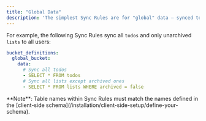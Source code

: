 ```yaml
---
title: "Global Data"
description: 'The simplest Sync Rules are for "global" data — synced to all users. '
---
```


For example, the following Sync Rules sync all `todos` and only unarchived `lists` to all users:

```yaml
bucket_definitions:
  global_bucket:
    data:
      # Sync all todos
      - SELECT * FROM todos
      # Sync all lists except archived ones
      - SELECT * FROM lists WHERE archived = false
```

<Info>
  **Note**: Table names within Sync Rules must match the names defined in the [client-side schema](/installation/client-side-setup/define-your-schema).
</Info>
